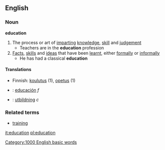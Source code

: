 ==English==
===Noun===
{{wikipedia}}
'''education'''
#The process or art of [[imparting]] [[knowledge]], [[skill]] and [[judgement]]
#* Teachers are in the '''education''' profession
#[[Fact]]s, [[skill]]s and [[idea]]s that have been [[learnt]], either [[formally]] or [[informally]]
#* He has had a classical '''education'''

====Translations====
*Finnish: [[koulutus]] (1), [[opetus]] (1)
*{{es}}: [[educación]] ''f''
*{{sv}}: [[utbildning]] ''c''

===Related terms===
*[[training]]

[[Category:1000 English basic words]]

[[it:education]]
[[pl:education]]